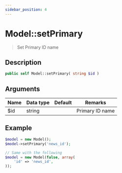 ```yaml
---
sidebar_position: 4
---
```


# Model::setPrimary

> Set Primary ID name

## Description

```php
public self Model::setPrimary( string $id )
```

## Arguments

| Name | Data type | Default | Remarks         |
| ---- | --------- | ------- | --------------- |
| $id  | string    |         | Primary ID name |

## Example

```php title="Controller"
$model = new Model();
$model->setPrimary('news_id');

// Same with the following
$model = new Model(false, array(
    'id' => 'news_id',
));
```
